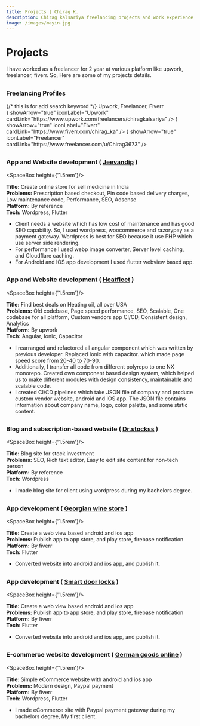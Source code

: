 ```yaml
---
title: Projects | Chirag K.
description: Chirag kalsariya freelancing projects and work experience.
image: /images/mayin.jpg
---
```



# Projects

I have worked as a freelancer for 2 year at various platform like upwork, 
freelancer, fiverr. So, Here are some of my projects details.

##

### Freelancing Profiles

<div style={{ display: "none"}}>  {/* this is for add search keyword */}
    Upwork, Freelancer, Fiverr
</div>

<div style={{ display: "grid", gridTemplateColumns: "auto auto", gap: "16px", marginTop: "14px" }}>
    <IconCard iconComponent={<Upwork />} showArrow="true" iconLabel="Upwork" cardLink="https://www.upwork.com/freelancers/chiragkalsariya" />
    <IconCard iconComponent={<Fiverr />} showArrow="true" iconLabel="Fiverr" cardLink="https://www.fiverr.com/chirag_ka" />
    <IconCard iconComponent={<Freelancer />} showArrow="true" iconLabel="Freelancer" cardLink="https://www.freelancer.com/u/Chirag3673" />
</div>

##

### App and Website development ( [Jeevandip](https://jeevandip.com) )

<SpaceBox height={'1.5rem'}/>

<ImageBox src="/images/jeevandip.png" alt="Jeevandip" />

**Title:** Create online store for sell medicine in India
\
**Problems:** Prescription based checkout, Pin code based delivery charges, Low maintenance code, Performance, SEO, Adsense
\
**Platform:** By reference
\
**Tech:** Wordpress, Flutter

- Client needs a website which has low cost of maintenance and has good SEO capability. 
So, I used wordpress, woocommerce and razorypay as a payment gateway. 
Wordpress is best for SEO because it use PHP which use server side rendering.
- For performance I used webp image converter, Server level caching, and Cloudflare caching.
- For Android and IOS app development I used flutter webview based app.

##

### App and Website development ( [Heatfleet](https://Heatfleet.com) )

<SpaceBox height={'1.5rem'}/>

<ImageBox src="/images/heatfleet.png" alt="Heatfleet" />

**Title:** Find best deals on Heating oil, all over USA
\
**Problems:** Old codebase, Page speed performance, SEO, 
Scalable, One codebase for all platform, Custom vendors app CI/CD, 
Consistent design, Analytics
\
**Platform:** By upwork
\
**Tech:** Angular, Ionic, Capacitor

- I rearranged and refactored all angular component which was written by previous developer. 
Replaced Ionic with capacitor. which made page speed 
score from [20-40 to 70-90](https://pagespeed.web.dev/analysis/https-heatfleet-com/90oxlselnw?form_factor=mobile).
- Additionally, I transfer all code from different polyrepo to one NX monorepo. 
Created own component based design system, which helped us to make different modules 
with design consistency, maintainable and scalable code.
- I created CI/CD pipelines which take JSON file of company and produce custom 
vendor website, android and IOS app. The JSON file contains information about 
company name, logo, color palette, and some static content.

##

### Blog and subscription-based website ( [Dr.stockss](https://drstockss.in) )

<SpaceBox height={'1.5rem'}/>

<ImageBox src="/images/dr-stockss.png" alt="dr stockss" />

**Title:** Blog site for stock investment
\
**Problems:** SEO, Rich text editor, Easy to edit site content for non-tech person
\
**Platform:** By reference
\
**Tech:** Wordpress

- I made blog site for client using wordpress during my bachelors degree.

##

### App development ( [Georgian wine store](https://play.google.com/store/apps/details?id=com.georgianwinestore&hl=en&gl=US&pli=1) )

<SpaceBox height={'1.5rem'}/>

<ImageBox src="/images/georgian-wine-store.png" alt="Georgian wine store" />

**Title:** Create a web view based android and ios app
\
**Problems:** Publish app to app store, and play store, firebase notification
\
**Platform:** By fiverr
\
**Tech:** Flutter

- Converted website into android and ios app, and publish it.

##

### App development ( [Smart door locks](https://apps.apple.com/us/app/smart-doors-locks/id1672957790) )

<SpaceBox height={'1.5rem'}/>

<ImageBox src="/images/smart-door-locks.png" alt="Smart door locks" />

**Title:** Create a web view based android and ios app
\
**Problems:** Publish app to app store, and play store, firebase notification
\
**Platform:** By fiverr
\
**Tech:** Flutter

- Converted website into android and ios app, and publish it.

##

### E-commerce website development ( [German goods online](https://www.german-goods.online) )

<SpaceBox height={'1.5rem'}/>

<ImageBox src="/images/german-goods-online.png" alt="German goods online" />

**Title:** Simple eCommerce website with android and ios app
\
**Problems:** Modern design, Paypal payment
\
**Platform:** By fiverr
\
**Tech:** Wordpress, Flutter

- I made eCommerce site with Paypal payment gateway during my bachelors degree, My first client.